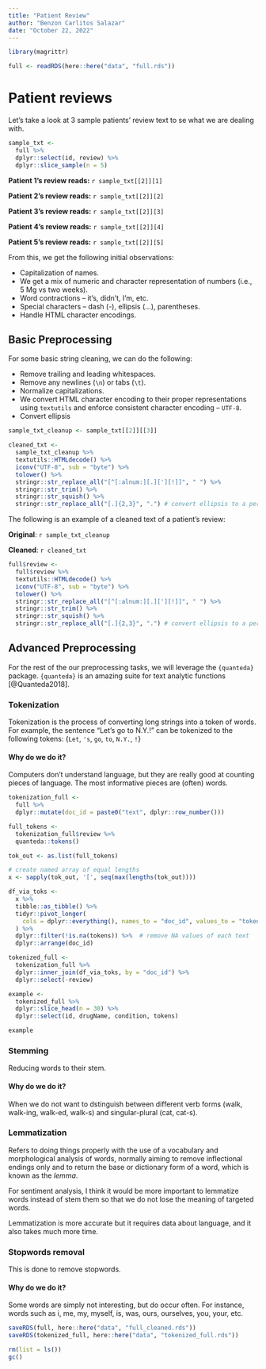 ```yaml
---
title: "Patient Review"
author: "Benzon Carlitos Salazar"
date: "October 22, 2022"
---
```


```r
library(magrittr)

full <- readRDS(here::here("data", "full.rds"))
```

# Patient reviews

Let's take a look at 3 sample patients' review text to se what we are dealing 
with.

```r
sample_txt <-
  full %>%
  dplyr::select(id, review) %>%
  dplyr::slice_sample(n = 5)
```

**Patient 1's review reads:** `r sample_txt[[2]][1]`

**Patient 2's review reads:** `r sample_txt[[2]][2]`

**Patient 3's review reads:** `r sample_txt[[2]][3]`

**Patient 4's review reads:** `r sample_txt[[2]][4]`

**Patient 5's review reads:** `r sample_txt[[2]][5]`

From this, we get the following initial observations:

* Capitalization of names.
* We get a mix of numeric and character representation of numbers (i.e., 5 Mg vs 
two weeks).
* Word contractions -- it's, didn't, I'm, etc.
* Special characters -- dash (-), ellipsis (...), parentheses.
* Handle HTML character encodings.

## Basic Preprocessing

For some basic string cleaning, we can do the following:

* Remove trailing and leading whitespaces.
* Remove any newlines (`\n`) or tabs (`\t`).
* Normalize capitalizations.
* We convert HTML character encoding to their proper representations using 
`textutils` and enforce consistent character encoding -- `UTF-8`.
* Convert ellipsis

```r
sample_txt_cleanup <- sample_txt[[2]][[3]]

cleaned_txt <-
  sample_txt_cleanup %>%
  textutils::HTMLdecode() %>%
  iconv("UTF-8", sub = "byte") %>%
  tolower() %>%
  stringr::str_replace_all("[^[:alnum:][.]['][!]]", " ") %>%
  stringr::str_trim() %>%
  stringr::str_squish() %>%
  stringr::str_replace_all("[.]{2,3}", ".") # convert ellipsis to a period
```

The following is an example of a cleaned text of a patient's review:

**Original**: `r sample_txt_cleanup`

**Cleaned**: `r cleaned_txt`

```r
full$review <- 
  full$review %>%
  textutils::HTMLdecode() %>%
  iconv("UTF-8", sub = "byte") %>%
  tolower() %>%
  stringr::str_replace_all("[^[:alnum:][.]['][!]]", " ") %>%
  stringr::str_trim() %>%
  stringr::str_squish() %>%
  stringr::str_replace_all("[.]{2,3}", ".") # convert ellipsis to a period
```

## Advanced Preprocessing

For the rest of the our preprocessing tasks, we will leverage the `{quanteda}` 
package. `{quanteda}` is an amazing suite for text analytic functions 
[@Quanteda2018].

### Tokenization

Tokenization is the process of converting long strings into a token of words. 
For example, the sentence "Let's go to N.Y.!" can be tokenized to the following 
tokens: {`Let`, `'s`, `go`, `to`, `N.Y.`, `!`}

#### Why do we do it?

Computers don't understand language, but they are really good at counting pieces 
of language. The most informative pieces are (often) words.

```r
tokenization_full <-
  full %>%
  dplyr::mutate(doc_id = paste0("text", dplyr::row_number()))

full_tokens <-
  tokenization_full$review %>%
  quanteda::tokens() 

tok_out <- as.list(full_tokens)

# create named array of equal lengths
x <- sapply(tok_out, '[', seq(max(lengths(tok_out))))

df_via_toks <- 
  x %>% 
  tibble::as_tibble() %>% 
  tidyr::pivot_longer(
    cols = dplyr::everything(), names_to = "doc_id", values_to = "tokens"
  ) %>% 
  dplyr::filter(!is.na(tokens)) %>%  # remove NA values of each text
  dplyr::arrange(doc_id)

tokenized_full <-
  tokenization_full %>%
  dplyr::inner_join(df_via_toks, by = "doc_id") %>%
  dplyr::select(-review)

example <- 
  tokenized_full %>%
  dplyr::slice_head(n = 30) %>%
  dplyr::select(id, drugName, condition, tokens)

example
```

### Stemming

Reducing words to their stem.

#### Why do we do it?

When we do not want to dstinguish between different verb forms (walk, walk-ing, 
walk-ed, walk-s) and singular-plural (cat, cat-s).

### Lemmatization

Refers to doing things properly with the use of a vocabulary and morphological 
analysis of words, normally aiming to remove inflectional endings only and to 
return the base or dictionary form of a word, which is known as the *lemma*.

For sentiment analysis, I think it would be more important to lemmatize words 
instead of stem them so that we do not lose the meaning of targeted words.

Lemmatization is more accurate but it requires data about language, and it also 
takes much more time.

### Stopwords removal

This is done to remove stopwords.

#### Why do we do it?

Some words are simply not interesting, but do occur often. For instance, words 
such as i, me, my, myself, is, was, ours, ourselves, you, your, etc.

```r
saveRDS(full, here::here("data", "full_cleaned.rds"))
saveRDS(tokenized_full, here::here("data", "tokenized_full.rds"))

rm(list = ls())
gc()
```

